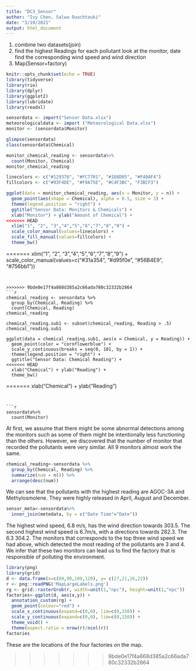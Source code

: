 ```yaml
---
title: "DC3_Sensor"
author: "Ivy Chen, Salwa Ouachtouki"
date: "3/19/2021"
output: html_document
---
```


1. combine two datasets(join)
2. find the highest Readings for each pollutant
look at the monitor, date find the corresponding wind speed and wind direction
3. Map(Sensor+factory)


```r
knitr::opts_chunk$set(echo = TRUE)
library(tidyverse)
library(rio)
library(dplyr)
library(ggplot2)
library(lubridate)
library(readxl)

sensordata <- import("Sensor Data.xlsx")
meteorologicaldata <- import ("Meteorological Data.xlsx")
monitor <- (sensordata$Monitor)

glimpse(sensordata)
class(sensordata$Chemical) 
```
```r
monitor_chemical_reading <- sensordata%>%
  count(Monitor, Chemical)
monitor_chemical_reading

linecolors <- c("#129376", "#FC7701", "#188D05", "#F40AF4")
fillcolors <- c("#93F4DE", "#F9A75E", "#C4F3BC", "F3BCF3")

ggplot(data = monitor_chemical_reading, aes(x = Monitor, y = n)) +
  geom_point(aes(shape = Chemical), alpha = 0.5, size = 3) + 
  theme(legend.position = "right") +
  ggtitle("Sensor Data: Monitors & Chemicals") +
  xlab("Monitor") + ylab("Amount of Chemical") +
<<<<<<< HEAD
  xlim("1", "2", "3","4","5","6","7","8","9") +
  scale_color_manual(values=linecolors) +
  scale_fill_manual(values=fillcolors) +
  theme_bw()

```

=======
  xlim("1", "2", "3","4","5","6","7","8","9") + scale_color_manual(values=c("#31a354", "#d95f0e", "#56B4E9", "#756bb1"))
```


>>>>>>> 9bde0e17f4a868d385a2c66ada780c32332b2864
```r
chemical_reading <- sensordata %>% 
  group_by(Chemical, Reading) %>% 
  count(Chemical, Reading)
chemical_reading 

chemical_reading.sub1 <- subset(chemical_reading, Reading > .5)
chemical_reading.sub1

ggplot(data = chemical_reading.sub1, aes(x = Chemical, y = Reading)) +
  geom_point(color = "cornflowerblue") +
  scale_y_continuous(breaks = seq(0, 101, by = 1)) +
  theme(legend.position = "right") +
  ggtitle("Sensor Data: Chemical Reading") +
<<<<<<< HEAD
  xlab("Chemical") + ylab("Reading") +
  theme_bw()
```
=======
  xlab("Chemical") + ylab("Reading")

```


```r
sensordata%>%
  count(Monitor)
```
At first, we assume that there might be some abnormal detections among the monitors such as some of them might be intentionally less functioning than the others. However, we discovered that the number of monitor that recorded the pollutants were very similar. All 9 monitors almost work the same. 

```r
chemical_reading<-sensordata %>% 
  group_by(Chemical, Reading) %>% 
  summarize(num = n()) %>%
  arrange(desc(num))
```

We can see that the pollutants with the highest reading are AGOC-3A and Methylosmolene. They were highly released in April, August and December.

```r
sensor_meta<-sensordata%>%
  inner_join(metedata, by = c("Date Time"="Date"))
```

The highest wind speed, 6.8 m/s, has the wind direction towards 303.5. The second highest wind speed is 6.7m/s, with a directions towards 282.3. The  6.3 304.2. The monitors that corresponds to the top three wind speed we had above, which detected the most reading of the pollutants are 3 and 4. We infer that these two monitors can lead us to find the factory that is responsible of polluting the environment.


```r
library(png)
library(grid)
d <- data.frame(x=c(89,90,109,120), y= c(27,21,26,22))
r <- png::readPNG('MapLargeLabels.png')
rg <- grid::rasterGrob(r, width=unit(1,"npc"), height=unit(1,"npc"))
factories<-ggplot(d, aes(x,y)) + 
  annotation_custom(rg) +
  geom_point(colour="red") +
  scale_x_continuous(expand=c(0,0), lim=c(0,150)) +
  scale_y_continuous(expand=c(0,0), lim=c(0,150)) +
  theme_void() +
  theme(aspect.ratio = nrow(r)/ncol(r)) 
factories
```

These are the locations of the four factories on the map.


>>>>>>> 9bde0e17f4a868d385a2c66ada780c32332b2864
